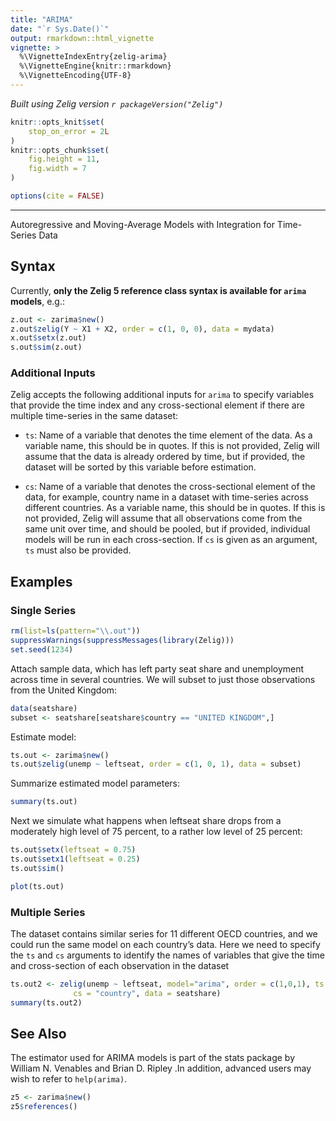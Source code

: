 ```yaml
---
title: "ARIMA"
date: "`r Sys.Date()`"
output: rmarkdown::html_vignette
vignette: >
  %\VignetteIndexEntry{zelig-arima}
  %\VignetteEngine{knitr::rmarkdown}
  %\VignetteEncoding{UTF-8}
---
```


*Built using Zelig version `r packageVersion("Zelig")`*

```r
knitr::opts_knit$set(
    stop_on_error = 2L
)
knitr::opts_chunk$set(
    fig.height = 11,
    fig.width = 7
)

options(cite = FALSE)
```
---

Autoregressive and Moving-Average Models with Integration for Time-Series Data

Syntax
------

Currently, **only the Zelig 5 reference class syntax is available for `arima`
models**, e.g.:

```r
z.out <- zarima$new()
z.out$zelig(Y ~ X1 + X2, order = c(1, 0, 0), data = mydata)
x.out$setx(z.out)
s.out$sim(z.out)
```

### Additional Inputs

Zelig accepts the following additional inputs for `arima` to specify variables that provide the time index and any cross-sectional element if there are multiple time-series in the same dataset:

-   `ts`: Name of a variable that denotes the time element of the data.  As a variable name, this should be in quotes.  If this is not provided, Zelig will assume that the data is already ordered by time, but if provided, the dataset will be sorted by this variable before estimation.

-   `cs`: Name of a variable that denotes the cross-sectional element of the data, for example, country name in a dataset with time-series across different countries.  As a variable name, this should be in quotes.  If this is not provided, Zelig will assume that all observations come from the same unit over time, and should be pooled, but if provided, individual models will be run in each cross-section.  If `cs` is given as an argument, `ts` must also be provided.

Examples
------

### Single Series

```r
rm(list=ls(pattern="\\.out"))
suppressWarnings(suppressMessages(library(Zelig)))
set.seed(1234)
```

Attach sample data, which has left party seat share and unemployment across time in several countries.  We will subset to just those observations from the United Kingdom:

```r
data(seatshare)
subset <- seatshare[seatshare$country == "UNITED KINGDOM",]
```

Estimate model:

```r
ts.out <- zarima$new()
ts.out$zelig(unemp ~ leftseat, order = c(1, 0, 1), data = subset)
```

Summarize estimated model parameters:

```r
summary(ts.out)
```

Next we simulate what happens when leftseat share drops from a moderately high level of 75 percent, to a rather low level of 25 percent:

```r
ts.out$setx(leftseat = 0.75)
ts.out$setx1(leftseat = 0.25)
ts.out$sim()
```

```r
plot(ts.out)
```

### Multiple Series

The dataset contains similar series for 11 different OECD countries, and we could run the same model on each country's data.  Here we need to specify the `ts` and `cs` arguments to identify the names of variables that give the time and cross-section of each observation in the dataset

```r
ts.out2 <- zelig(unemp ~ leftseat, model="arima", order = c(1,0,1), ts = "year",
              cs = "country", data = seatshare)
summary(ts.out2)
```

See Also
------

The estimator used for ARIMA models is part of the stats package by William N. Venables and Brian D. Ripley .In addition, advanced users may wish to refer to `help(arima)`.

```r
z5 <- zarima$new()
z5$references()
```
